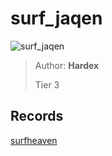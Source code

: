 
# surf_jaqen

![surf_jaqen](https://raw.githubusercontent.com/Sayt123/SurfMapPics/Maps-and-bonuses/csgo/surf_jaqen.jpg)

> Author: **Hardex**
>
> Tier 3

## Records

[surfheaven](https://surfheaven.eu/map/surf_jaqen)
